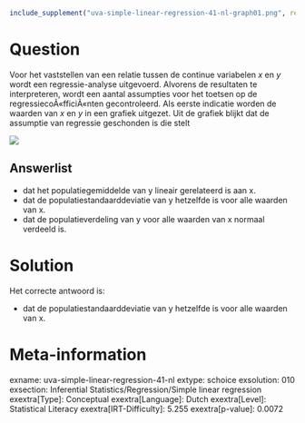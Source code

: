 ```r
include_supplement("uva-simple-linear-regression-41-nl-graph01.png", recursive = TRUE)
```

Question
========

Voor het vaststellen van een relatie tussen de continue variabelen *x*
en *y* wordt een regressie-analyse uitgevoerd. Alvorens de resultaten te
interpreteren, wordt een aantal assumpties voor het toetsen op de
regressiecoÃ«fficiÃ«nten gecontroleerd. Als eerste indicatie worden de
waarden van *x* en *y* in een grafiek uitgezet. Uit de grafiek blijkt
dat de assumptie van regressie geschonden is die stelt

![](uva-simple-linear-regression-41-nl-graph01.png)

Answerlist
----------

* dat het populatiegemiddelde van y lineair gerelateerd is aan x.
* dat de populatiestandaarddeviatie van y hetzelfde is voor alle waarden van x.
* dat de populatieverdeling van y voor alle waarden van x normaal verdeeld is.

Solution
========

Het correcte antwoord is: 

* dat de populatiestandaarddeviatie van y hetzelfde is voor alle waarden van x.

Meta-information
================
exname: uva-simple-linear-regression-41-nl
extype: schoice
exsolution: 010
exsection: Inferential Statistics/Regression/Simple linear regression
exextra[Type]: Conceptual
exextra[Language]: Dutch
exextra[Level]: Statistical Literacy
exextra[IRT-Difficulty]: 5.255
exextra[p-value]: 0.0072
